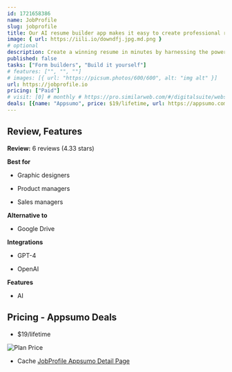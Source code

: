 ```yaml
---
id: 1721658386  
name: JobProfile
slug: jobprofile
title: Our AI resume builder app makes it easy to create professional resumes that will impress employers
image: { url: https://iili.io/downdfj.jpg.md.png }
# optional
description: Create a winning resume in minutes by harnessing the power of AICreate a well-crafted resume that effectively showcases your skills and experience
published: false
tasks: ["Form builders", "Build it yourself"]
# features: ["", "", ""]
# images: [{ url: "https://picsum.photos/600/600", alt: "img alt" }]
url: https://jobprofile.io 
pricing: ["Paid"]
# visit: [0] # monthly # https://pro.similarweb.com/#/digitalsuite/websiteanalysis/home
deals: [{name: "Appsumo", price: $19/lifetime, url: https://appsumo.com/products/jobprofile/#overview }]
---
```


## Review, Features

**Review:** 6 reviews  (4.33 stars)

**Best for**

- Graphic designers

- Product managers

- Sales managers

**Alternative to**

- Google Drive

**Integrations**

- GPT-4

- OpenAI

**Features**

- AI

## Pricing - Appsumo Deals

- $19/lifetime

<Img src="https://iili.io/doe9XwJ.png" alt="Plan Price" />

- Cache [JobProfile Appsumo Detail Page](https://iili.io/doe9rwG.png)

